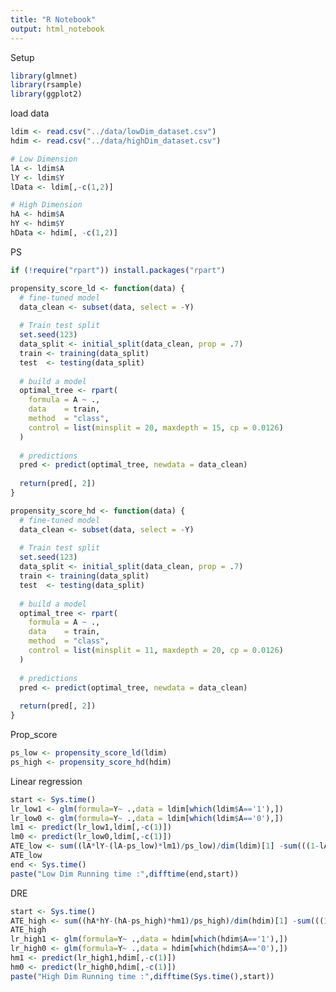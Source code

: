 ---
title: "R Notebook"
output: html_notebook
---


Setup
```{r}
library(glmnet)
library(rsample)
library(ggplot2)
```

load data
```{r}
ldim <- read.csv("../data/lowDim_dataset.csv")
hdim <- read.csv("../data/highDim_dataset.csv")

# Low Dimension
lA <- ldim$A
lY <- ldim$Y
lData <- ldim[,-c(1,2)]

# High Dimension
hA <- hdim$A
hY <- hdim$Y
hData <- hdim[, -c(1,2)]
```

PS
```{r}
if (!require("rpart")) install.packages("rpart")

propensity_score_ld <- function(data) {
  # fine-tuned model
  data_clean <- subset(data, select = -Y)
  
  # Train test split
  set.seed(123)
  data_split <- initial_split(data_clean, prop = .7)
  train <- training(data_split)
  test  <- testing(data_split)
  
  # build a model
  optimal_tree <- rpart(
    formula = A ~ .,
    data    = train,
    method  = "class",
    control = list(minsplit = 20, maxdepth = 15, cp = 0.0126)
  )
  
  # predictions
  pred <- predict(optimal_tree, newdata = data_clean)
  
  return(pred[, 2])
}

propensity_score_hd <- function(data) {
  # fine-tuned model
  data_clean <- subset(data, select = -Y)
  
  # Train test split
  set.seed(123)
  data_split <- initial_split(data_clean, prop = .7)
  train <- training(data_split)
  test  <- testing(data_split)
  
  # build a model
  optimal_tree <- rpart(
    formula = A ~ .,
    data    = train,
    method  = "class",
    control = list(minsplit = 11, maxdepth = 20, cp = 0.0126)
  )
  
  # predictions
  pred <- predict(optimal_tree, newdata = data_clean)
  
  return(pred[, 2])
}
```

Prop_score
```{r}
ps_low <- propensity_score_ld(ldim)
ps_high <- propensity_score_hd(hdim)
```

Linear regression
```{r}
start <- Sys.time()
lr_low1 <- glm(formula=Y~ .,data = ldim[which(ldim$A=='1'),])
lr_low0 <- glm(formula=Y~ .,data = ldim[which(ldim$A=='0'),])
lm1 <- predict(lr_low1,ldim[,-c(1)])
lm0 <- predict(lr_low0,ldim[,-c(1)])
ATE_low <- sum((lA*lY-(lA-ps_low)*lm1)/ps_low)/dim(ldim)[1] -sum(((1-lA)*lY+(lA-ps_low)*lm0)/(1-ps_low))/dim(ldim)[1]
ATE_low
end <- Sys.time()
paste("Low Dim Running time :",difftime(end,start))
```

DRE
```{r}
start <- Sys.time()
ATE_high <- sum((hA*hY-(hA-ps_high)*hm1)/ps_high)/dim(hdim)[1] -sum(((1-hA)*hY+(hA-ps_high)*hm0)/(1-ps_high))/dim(hdim)[1]
ATE_high
lr_high1 <- glm(formula=Y~ .,data = hdim[which(hdim$A=='1'),])
lr_high0 <- glm(formula=Y~ .,data = hdim[which(hdim$A=='0'),])
hm1 <- predict(lr_high1,hdim[,-c(1)])
hm0 <- predict(lr_high0,hdim[,-c(1)])
paste("High Dim Running time :",difftime(Sys.time(),start))
```



